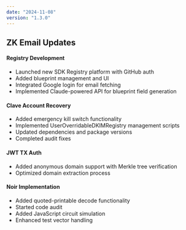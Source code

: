 ```yaml
---
date: "2024-11-08"
version: "1.3.0"
---
```


## ZK Email Updates

#### Registry Development
- Launched new SDK Registry platform with GitHub auth
- Added blueprint management and UI
- Integrated Google login for email fetching
- Implemented Claude-powered API for blueprint field generation

#### Clave Account Recovery
- Added emergency kill switch functionality
- Implemented UserOverridableDKIMRegistry management scripts
- Updated dependencies and package versions
- Completed audit fixes

#### JWT TX Auth
- Added anonymous domain support with Merkle tree verification
- Optimized domain extraction process

#### Noir Implementation
- Added quoted-printable decode functionality
- Started code audit
- Added JavaScript circuit simulation
- Enhanced test vector handling